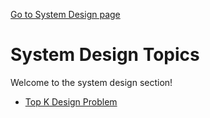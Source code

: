[Go to System Design page](/systemdesign)

# System Design Topics

Welcome to the system design section!

- [Top K Design Problem](./topK.md)
